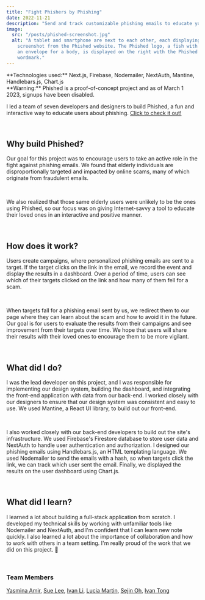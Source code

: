 ```yaml
---
title: "Fight Phishers by Phishing"
date: 2022-11-21
description: "Send and track customizable phishing emails to educate your loved ones with Phished."
image:
  src: "/posts/phished-screenshot.jpg"
  alt: "A tablet and smartphone are next to each other, each displaying a
    screenshot from the Phished website. The Phished logo, a fish with
    an envelope for a body, is displayed on the right with the Phished
    wordmark."
---
```



<Note emoji="📟" type="technology">
  **Technologies used:** Next.js, Firebase, Nodemailer, NextAuth, Mantine,
  Handlebars.js, Chart.js
</Note>  

<br />

<Note emoji="⚠️" type="warning">
  **Warning:** Phished is a proof-of-concept project and as of March 1 2023, signups have been disabled.
</Note>

<br />

I led a team of seven developers and designers to build Phished, a fun
and interactive way to educate users about phishing.
[Click to check it out!](https://phished.up.railway.app/)

<br />

## Why build Phished?

Our goal for this project was to encourage users to take an active
role in the fight against phishing emails. We found that elderly
individuals are disproportionally targeted and impacted by online
scams, many of which originate from fraudulent emails.

<br />

We also realized that those same elderly users were unlikely to be the
ones using Phished, so our focus was on giving Internet-savvy a tool
to educate their loved ones in an interactive and positive manner.

<br />

## How does it work?

Users create campaigns, where personalized phishing emails are sent to
a target. If the target clicks on the link in the email, we record the
event and display the results in a dashboard. Over a period of time,
users can see which of their targets clicked on the link and how many
of them fell for a scam.

<br />

When targets fall for a phishing email sent by us, we redirect them to
our page where they can learn about the scam and how to avoid it in
the future. Our goal is for users to evaluate the results from their
campaigns and see improvement from their targets over time. We hope
that users will share their results with their loved ones to encourage
them to be more vigilant.

<br />

## What did I do?

I was the lead developer on this project, and I was responsible for
implementing our design system, building the dashboard, and
integrating the front-end application with data from our back-end. I worked closely with our designers to
ensure that our design system was consistent and easy to use. We used
Mantine, a React UI library, to build out our front-end.

<br />

I also worked closely with our back-end developers to build out the
site's infrastructure. We used Firebase's Firestore database to store
user data and NextAuth to handle user authentication and
authorization. I designed our phishing emails using Handlebars.js, an
HTML templating language. We used Nodemailer to send the emails with a
hash, so when targets click the link, we can track which user sent the
email. Finally, we displayed the results on the user dashboard using
Chart.js.

<br />

## What did I learn?

I learned a lot about building a full-stack application from scratch.
I developed my technical skills by working with unfamiliar tools like
Nodemailer and NextAuth, and I'm confident that I can learn new
note quickly. I also learned a lot about the importance of
collaboration and how to work with others in a team setting. I'm
really proud of the work that we did on this project. 🎣

<br />

### Team Members

[Yasmina Amir](https://www.linkedin.com/in/yasmina-amirifar/), [Sue Lee](https://www.linkedin.com/in/slee1204/), [Ivan Li](https://www.linkedin.com/in/ivan-ligahei/), [Lucia Martin](https://www.linkedin.com/in/luciaemm/), [Sejin Oh](https://www.linkedin.com/in/sj-oh/), [Ivan Tong](https://www.linkedin.com/in/itong539/)

